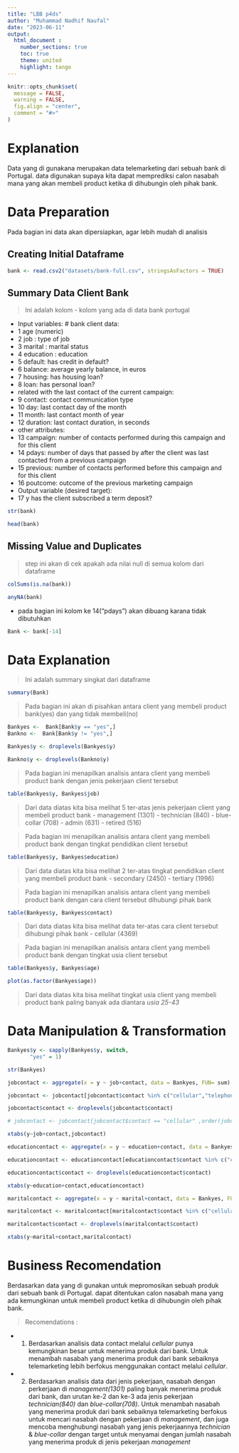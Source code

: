 ---
title: "LBB p4ds"
author: "Muhammad Nadhif Naufal"
date: "2023-06-11"
output: 
  html_document :
    number_sections: true
    toc: true
    theme: united
    highlight: tango
---

```{r setup, include=FALSE}

knitr::opts_chunk$set(
  message = FALSE,
  warning = FALSE,
  fig.align = "center",
  comment = "#>"
)
```

# Explanation

Data yang di gunakana merupakan data telemarketing dari sebuah bank di Portugal. data digunakan supaya kita dapat memprediksi calon nasabah mana yang akan membeli product ketika di dihubungin oleh pihak bank.


# Data Preparation

Pada bagian ini data akan dipersiapkan, agar lebih mudah di analisis

## Creating Initial Dataframe

```{r, echo=FALSE}
bank <- read.csv2("datasets/bank-full.csv", stringsAsFactors = TRUE)
```

## Summary Data Client Bank
> Ini adalah kolom - kolom yang ada di data bank portugal

+ Input variables:
   # bank client data:
+ 1 age (numeric)
+ 2 job : type of job 
+ 3 marital : marital status 
+ 4 education : education
+ 5 default: has credit in default? 
+ 6 balance: average yearly balance, in euros 
+ 7 housing: has housing loan? 
+ 8 loan: has personal loan? 
+ related with the last contact of the current campaign:
+ 9 contact: contact communication type 
+ 10 day: last contact day of the month 
+ 11 month: last contact month of year
+ 12 duration: last contact duration, in seconds 
+ other attributes:
+ 13 campaign: number of contacts performed during this campaign and for this client 
+ 14 pdays: number of days that passed by after the client was last contacted from a previous campaign 
+ 15 previous: number of contacts performed before this campaign and for this client 
+ 16 poutcome: outcome of the previous marketing campaign 
+ Output variable (desired target):
+ 17 y has the client subscribed a term deposit? 
  
```{r, echo=FALSE}
str(bank)
```


```{r}
head(bank)
```


## Missing Value and Duplicates
> step ini akan di cek apakah ada nilai null di semua kolom dari dataframe

```{r}
colSums(is.na(bank))
```

```{r}
anyNA(bank)
```

- pada bagian ini kolom ke 14("pdays") akan dibuang karana tidak dibutuhkan
```{r}
Bank <- bank[-14]
```


# Data Explanation
> Ini adalah summary singkat dari dataframe

```{r, echo=FALSE}
summary(Bank)
```
>Pada bagian ini akan di pisahkan antara client yang membeli product bank(yes) dan yang tidak membeli(no)

```{r}
Bankyes <-  Bank[Bank$y == "yes",]
Bankno <-  Bank[Bank$y != "yes",]
```

```{r}
Bankyes$y <- droplevels(Bankyes$y)
```

```{r}
Bankno$y <- droplevels(Bankno$y)
```



>Pada bagian ini menapilkan analisis antara client yang membeli product bank dengan jenis pekerjaan client tersebut

```{r}
table(Bankyes$y, Bankyes$job)
```


>Dari data diatas kita bisa melihat 5 ter-atas jenis pekerjaan client yang membeli product bank
  - management (1301)
  - technician (840)
  - blue-collar (708)
  - admin (631)
  - retired (516)


>Pada bagian ini menapilkan analisis antara client yang membeli product bank dengan tingkat pendidikan client tersebut

```{r}
table(Bankyes$y, Bankyes$education)
```



>Dari data diatas kita bisa melihat 2 ter-atas tingkat pendidikan client yang membeli product bank
  - secondary  (2450)
  - tertiary (1996)


>Pada bagian ini menapilkan analisis antara client yang membeli product bank dengan cara client tersebut dihubungi pihak bank

```{r}
table(Bankyes$y, Bankyes$contact)
```



>Dari data diatas kita bisa melihat data ter-atas cara client tersebut dihubungi pihak bank
  - cellular  (4369)



>Pada bagian ini menapilkan analisis antara client yang membeli product bank dengan tingkat usia client tersebut

```{r}
table(Bankyes$y, Bankyes$age)
```
```{r, echo=FALSE}
plot(as.factor(Bankyes$age))
```



>Dari data diatas kita bisa melihat tingkat usia client yang membeli product bank paling banyak ada diantara *usia 25-43*


# Data Manipulation & Transformation

```{r}
Bankyes$y <- sapply(Bankyes$y, switch, 
       "yes" = 1)
```

```{r}
str(Bankyes)
```


```{r}
jobcontact <- aggregate(x = y ~ job+contact, data = Bankyes, FUN= sum)

jobcontact <- jobcontact[jobcontact$contact %in% c("cellular","telephone"),]

jobcontact$contact <- droplevels(jobcontact$contact)

# jobcontact <- jobcontact[jobcontact$contact == "cellular" ,order(jobcontact$y, decreasing = T),]
```

```{r}
xtabs(y~job+contact,jobcontact)
```

```{r}
educationcontact <- aggregate(x = y ~ education+contact, data = Bankyes, FUN= sum)

educationcontact <- educationcontact[educationcontact$contact %in% c("cellular","telephone"),]

educationcontact$contact <- droplevels(educationcontact$contact)
```

```{r}
xtabs(y~education+contact,educationcontact)
```

```{r}
maritalcontact <- aggregate(x = y ~ marital+contact, data = Bankyes, FUN= sum)

maritalcontact <- maritalcontact[maritalcontact$contact %in% c("cellular","telephone"),]

maritalcontact$contact <- droplevels(maritalcontact$contact)
```

```{r}
xtabs(y~marital+contact,maritalcontact)
```

# Business Recomendation

Berdasarkan data yang di gunakan untuk mepromosikan sebuah produk dari sebuah bank di Portugal. dapat ditentukan calon nasabah mana yang ada kemungkinan untuk membeli product ketika di dihubungin oleh pihak bank.

> Recomendations :

+ 1. Berdasarkan analisis data contact melalui *cellular* punya kemungkinan besar untuk menerima produk dari bank. Untuk menambah nasabah yang menerima produk dari bank sebaiknya telemarketing lebih berfokus menggunakan contact melalui *cellular*.

+ 2. Berdasarkan analisis data dari jenis pekerjaan, nasabah dengan perkerjaan di *management(1301)* paling banyak menerima produk dari bank, dan urutan ke-2 dan ke-3 ada jenis pekerjaan *technician(840)* dan *blue-collar(708)*.
Untuk menambah nasabah yang menerima produk dari bank sebaiknya telemarketing berfokus untuk mencari nasabah dengan pekerjaan di *management*, dan juga mencoba menghubungi nasabah yang jenis pekerjaannya *technician* & *blue-collar* dengan target untuk menyamai dengan jumlah nasabah yang menerima produk di jenis pekerjaan *management*

